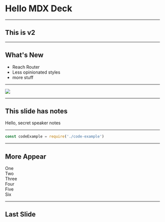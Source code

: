 
<Head>
  <title>MDX Deck Demo</title>
</Head>

# Hello MDX Deck

---

## This is v2

---

## What's New

<ul>
  <Appear>
    <li>Reach Router</li>
    <li>Less opinionated styles</li>
    <li>more stuff</li>
  </Appear>
</ul>

---

<Image
  src='https://source.unsplash.com/random/1024x768'
  size='contain'
/>

---

## This slide has notes

<Notes>
  Hello, secret speaker notes
</Notes>

---

```js
const codeExample = require('./code-example')
```

---

## More Appear

<Appear>
  <div>One</div>
  <div>Two</div>
  <div>Three</div>
  <div>Four</div>
  <div>Five</div>
  <div>Six</div>
</Appear>

---

## Last Slide
